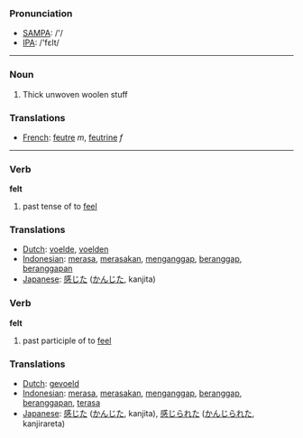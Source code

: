=== Pronunciation ===
*[[w:SAMPA|SAMPA]]: /'/
*[[w:IPA|IPA]]: /'fεlt/
----
=== Noun ===
#Thick unwoven woolen stuff

=== Translations ===
*[[French]]: [[feutre]] ''m'', [[feutrine]] ''f''

----

=== Verb ===

'''felt'''

# past tense of to [[feel]]

=== Translations ===
*[[Dutch]]: [[voelde]], [[voelden]]
*[[Indonesian]]: [[rasa|merasa]], [[rasa|merasakan]], [[anggap|menganggap]], [[anggap|beranggap]], [[anggap|beranggapan]]
*[[Japanese]]: [[感じた]] ([[かんじた]], kanjita)

=== Verb ===

'''felt'''

# past participle of to [[feel]]

=== Translations ===
*[[Dutch]]: [[gevoeld]]
*[[Indonesian]]: [[rasa|merasa]], [[rasa|merasakan]], [[anggap|menganggap]], [[anggap|beranggap]], [[anggap|beranggapan]], [[rasa|terasa]]
*[[Japanese]]: [[感じた]] ([[かんじた]], kanjita),  [[感じられた]] ([[かんじられた]], kanjirareta)